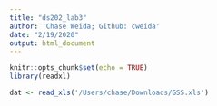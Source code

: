 ```yaml
---
title: "ds202_lab3"
author: 'Chase Weida; Github: cweida'
date: "2/19/2020"
output: html_document
---
```


```r
knitr::opts_chunk$set(echo = TRUE)
library(readxl)
```
```r
dat <- read_xls('/Users/chase/Downloads/GSS.xls')
```

